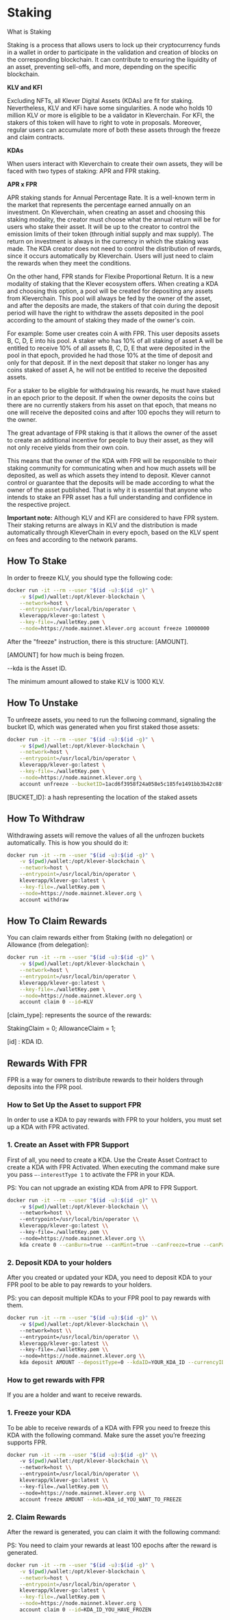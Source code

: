 

# Staking

What is Staking

Staking is a process that allows users to lock up their cryptocurrency funds in a wallet in order to participate in the validation and creation of blocks on the corresponding blockchain. It can contribute to ensuring the liquidity of an asset, preventing sell-offs, and more, depending on the specific blockchain.

**KLV and KFI**

Excluding NFTs, all Klever Digital Assets (KDAs) are fit for staking. Nevertheless, KLV and KFi have some singularities. A node who holds 10 million KLV or more is eligible to be a validator in Kleverchain. For KFI, the stakers of this token will have to right to vote in proposals. Moreover, regular users can accumulate more of both these assets through the freeze and claim contracts.

**KDAs**

When users interact with Kleverchain to create their own assets, they will be faced with two types of staking: APR and FPR staking. 

**APR x FPR**

APR staking stands for Annual Percentage Rate. It is a well-known term in the market that represents the percentage earned annually on an investment. On Kleverchain, when creating an asset and choosing this staking modality, the creator must choose what the annual return will be for users who stake their asset. It will be up to the creator to control the emission limits of their token (through initial supply and max supply). The return on investment is always in the currency in which the staking was made. The KDA creator does not need to control the distribution of rewards, since it occurs automatically by Kleverchain. Users will just need to claim the rewards when they meet the conditions.

On the other hand, FPR stands for Flexibe Proportional Return. It is a new modality of staking that the Klever ecosystem offers. When creating a KDA and choosing this option, a pool will be created for depositing any assets from Kleverchain. This pool will always be fed by the owner of the asset, and after the deposits are made, the stakers of that coin during the deposit period will have the right to withdraw the assets deposited in the pool according to the amount of staking they made of the owner's coin.

For example: Some user creates coin A with FPR. This user deposits assets B, C, D, E into his pool. A staker who has 10% of all staking of asset A will be entitled to receive 10% of all assets B, C, D, E that were deposited in the pool in that epoch, provided he had those 10% at the time of deposit and only for that deposit. If in the next deposit that staker no longer has any coins staked of asset A, he will not be entitled to receive the deposited assets.

For a staker to be eligible for withdrawing his rewards, he must have staked in an epoch prior to the deposit. If when the owner deposits the coins but there are no currently stakers from his asset on that epoch, that means no one will receive the deposited coins and after 100 epochs they will return to the owner.

The great advantage of FPR staking is that it allows the owner of the asset to create an additional incentive for people to buy their asset, as they will not only receive yields from their own coin.

This means that the owner of the KDA with FPR will be responsible to their staking community for communicating when and how much assets will be deposited, as well as which assets they intend to deposit. Klever cannot control or guarantee that the deposits will be made according to what the owner of the asset published. That is why it is essential that anyone who intends to stake an FPR asset has a full understanding and confidence in the respective project.

**Important note:** Although KLV and KFI are considered to have FPR system. Their staking returns are always in KLV and the distribution is made automatically through KleverChain in every epoch, based on the KLV spent on fees and according to the network params.

## How To Stake

In order to freeze KLV, you should type the following code:

```bash
docker run -it --rm --user "$(id -u):$(id -g)" \
    -v $(pwd)/wallet:/opt/klever-blockchain \
    --network=host \
    --entrypoint=/usr/local/bin/operator \
    kleverapp/klever-go:latest \
    --key-file=./walletKey.pem \
    --node=https://node.mainnet.klever.org account freeze 10000000
```

After the "freeze" instruction, there is this structure: [AMOUNT].

[AMOUNT] for how much is being frozen.

--kda is the Asset ID.

The minimum amount allowed to stake KLV is 1000 KLV.



## How To Unstake

To unfreeze assets, you need to run the follwoing command, signaling the bucket ID, which was generated when you first staked those assets:

```bash
docker run -it --rm --user "$(id -u):$(id -g)" \
    -v $(pwd)/wallet:/opt/klever-blockchain \
    --network=host \
    --entrypoint=/usr/local/bin/operator \
    kleverapp/klever-go:latest \
    --key-file=./walletKey.pem \
    --node=https://node.mainnet.klever.org \
    account unfreeze --bucketID=1acd6f3958f24a058e5c185fe1491bb3b42c88f65a085d9b4dbfd5866273481c
```

[BUCKET_ID]: a hash representing the location of the staked assets



## How To Withdraw

Withdrawing assets will remove the values of all the unfrozen buckets automatically. This is how you should do it:

```bash
docker run -it --rm --user "$(id -u):$(id -g)" \
    -v $(pwd)/wallet:/opt/klever-blockchain \
    --network=host \
    --entrypoint=/usr/local/bin/operator \
    kleverapp/klever-go:latest \
    --key-file=./walletKey.pem \
    --node=https://node.mainnet.klever.org \
    account withdraw
```


## How To Claim Rewards

You can claim rewards either from Staking (with no delegation) or Allowance (from delegation):

```bash
docker run -it --rm --user "$(id -u):$(id -g)" \
    -v $(pwd)/wallet:/opt/klever-blockchain \
    --network=host \
    --entrypoint=/usr/local/bin/operator \
    kleverapp/klever-go:latest \
    --key-file=./walletKey.pem \
    --node=https://node.mainnet.klever.org \
    account claim 0 --id=KLV
```

[claim_type]: represents the source of the rewards:

StakingClaim = 0; AllowanceClaim = 1;

[id] : KDA ID.


## Rewards With FPR

FPR is a way for owners to distribute rewards to their holders through deposits into the FPR pool.

### How to Set Up the Asset to support FPR

In order to use a KDA to pay rewards with FPR to your holders, you must set up a KDA with FPR activated.

### 1. Create an Asset with FPR Support

First of all, you need to create a KDA. Use the Create Asset Contract to create a KDA with FPR Activated. When executing the command make sure you pass `—-interestType 1` to activate the FPR in your KDA.

PS: You can not upgrade an existing KDA from APR to FPR Support.

```bash
docker run -it --rm --user "$(id -u):$(id -g)" \\
    -v $(pwd)/wallet:/opt/klever-blockchain \\
    --network=host \\
    --entrypoint=/usr/local/bin/operator \\
    kleverapp/klever-go:latest \\
    --key-file=./walletKey.pem \\
    --node=https://node.mainnet.klever.org \\
    kda create 0 --canBurn=true --canMint=true --canFreeze=true --canPause=true --canWipe=true --logo=LOGO_URL --maxSupply=AMOUNT_MAX --precision=6 --name=KDA_NAME --ticker=KDA_TICKER —-interestType 1
```

### 2. Deposit KDA to your holders

After you created or updated your KDA, you need to deposit KDA to your FPR pool to be able to pay rewards to your holders.

PS: you can deposit multiple KDAs to your FPR pool to pay rewards with them.

```bash
docker run -it --rm --user "$(id -u):$(id -g)" \\
    -v $(pwd)/wallet:/opt/klever-blockchain \\
    --network=host \\
    --entrypoint=/usr/local/bin/operator \\
    kleverapp/klever-go:latest \\
    --key-file=./walletKey.pem \\
    --node=https://node.mainnet.klever.org \\
    kda deposit AMOUNT --depositType=0 --kdaID=YOUR_KDA_ID --currencyID=KDA_YOU_WANT_TO_PAY_REWARDS
```

### How to get rewards with FPR

If you are a holder and want to receive rewards.

### 1. Freeze your KDA

To be able to receive rewards of a KDA with FPR you need to freeze this KDA with the following command. Make sure the asset you’re freezing supports FPR.

```bash
docker run -it --rm --user "$(id -u):$(id -g)" \\
    -v $(pwd)/wallet:/opt/klever-blockchain \\
    --network=host \\
    --entrypoint=/usr/local/bin/operator \\
    kleverapp/klever-go:latest \\
    --key-file=./walletKey.pem \\
    --node=https://node.mainnet.klever.org \\
    account freeze AMOUNT --kda=KDA_id_YOU_WANT_TO_FREEZE
```

### 2. Claim Rewards

After the reward is generated, you can claim it with the following command:

PS: You need to claim your rewards at least 100 epochs after the reward is generated.

```bash
docker run -it --rm --user "$(id -u):$(id -g)" \
    -v $(pwd)/wallet:/opt/klever-blockchain \
    --network=host \
    --entrypoint=/usr/local/bin/operator \
    kleverapp/klever-go:latest \
    --key-file=./walletKey.pem \
    --node=https://node.mainnet.klever.org \
    account claim 0 --id=KDA_ID_YOU_HAVE_FROZEN
```



